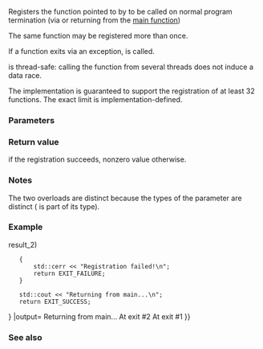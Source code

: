 {{cpp/title|atexit}}
{{cpp/utility/program/navbar}}
{{dcl begin}}
{{dcl header|cstdlib}}
{{dcl rev multi|num=1|until1=c++11|dcl1=
int atexit( /* c-atexit-handler */* func );
int atexit( /* atexit-handler */* func );
|dcl2=
int atexit( /* c-atexit-handler */* func ) noexcept;
int atexit( /* atexit-handler */* func ) noexcept;
}}
{{dcl|num=2|notes={{mark expos}}|1=
extern "C" using /* c-atexit-handler */ = void();
extern "C++" using /* atexit-handler */ = void();
}}
{{dcl end}}

Registers the function pointed to by {{c|func}} to be called on normal program termination (via {{lc|std::exit()}} or returning from the [[cpp/language/main function|main function]])
{{rrev multi|until1=c++11|rev1=
The functions will be called during the destruction of the static objects, in reverse order: if A was registered before B, then the call to B is made before the call to A. Same applies to the ordering between static object constructors and the calls to {{tt|atexit}}: see {{lc|std::exit}}.|rev2=
The functions may be called concurrently with the destruction of the objects with static storage duration and with each other, maintaining the guarantee that if registration of A was sequenced-before the registration of B, then the call to B is sequenced-before the call to A, same applies to the sequencing between static object constructors and calls to {{tt|atexit}}: see {{lc|std::exit}}.
}}

The same function may be registered more than once.

If a function exits via an exception, {{lc|std::terminate}} is called.

{{tt|atexit}} is thread-safe: calling the function from several threads does not induce a data race.

The implementation is guaranteed to support the registration of at least 32 functions. The exact limit is implementation-defined.

===Parameters===
{{par begin}}
{{par|func|pointer to a function to be called on normal program termination}}
{{par end}}

===Return value===
{{c|0}} if the registration succeeds, nonzero value otherwise.

===Notes===
The two overloads are distinct because the types of the parameter {{c|func}} are distinct ({{lt|cpp/language/language linkage}} is part of its type).

===Example===
{{example
|code=
#include &lt;cstdlib&gt;
#include &lt;iostream&gt;

void atexit_handler_1()
{
    std::cout &lt;&lt; "At exit #1\n";
}

void atexit_handler_2()
{
    std::cout &lt;&lt; "At exit #2\n";
}

int main()
{
    const int result_1 = std::atexit(atexit_handler_1);
    const int result_2 = std::atexit(atexit_handler_2);
    
    if (result_1 {{!!}} result_2)
    {
        std::cerr &lt;&lt; "Registration failed!\n";
        return EXIT_FAILURE;
    }
    
    std::cout &lt;&lt; "Returning from main...\n";
    return EXIT_SUCCESS;
}
|output=
Returning from main...
At exit #2
At exit #1
}}

===See also===
{{dsc begin}}
{{dsc inc|cpp/utility/program/dsc abort}}
{{dsc inc|cpp/utility/program/dsc exit}}
{{dsc inc|cpp/utility/program/dsc quick_exit}}
{{dsc inc|cpp/utility/program/dsc at_quick_exit}}
{{dsc see c|c/program/atexit}}
{{dsc end}}

{{langlinks|de|es|fr|it|ja|pt|ru|zh}}